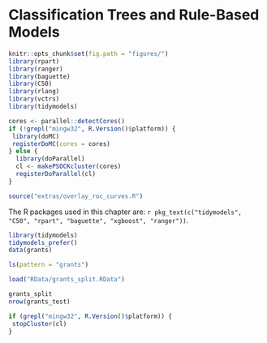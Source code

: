 # Classification Trees and Rule-Based Models

```r
knitr::opts_chunk$set(fig.path = "figures/")
library(rpart)
library(ranger)
library(baguette)
library(C50)
library(rlang)
library(vctrs)
library(tidymodels)

cores <- parallel::detectCores()
if (!grepl("mingw32", R.Version()$platform)) {
 library(doMC)
 registerDoMC(cores = cores)
} else {
  library(doParallel)
  cl <- makePSOCKcluster(cores)
  registerDoParallel(cl)
}

source("extras/overlay_roc_curves.R")
```


The R packages used in this chapter are: `r pkg_text(c("tidymodels", "C50", "rpart", "baguette",
"xgboost", "ranger"))`. 



```r
library(tidymodels)
tidymodels_prefer()
data(grants)

ls(pattern = "grants")

load("RData/grants_split.RData")

grants_split
nrow(grants_test)
```


```r
if (grepl("mingw32", R.Version()$platform)) {
 stopCluster(cl)
} 
```
